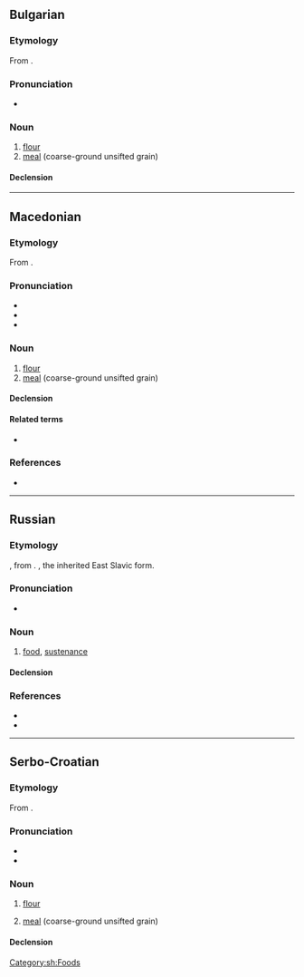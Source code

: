 ==Bulgarian==

===Etymology===
From {{inh|bg|sla-pro|*boršьno}}.

===Pronunciation===
* {{bg-IPA|брашно́}}

===Noun===
{{bg-noun|брашно́|n}}

# [[flour]]
# [[meal]] (coarse-ground unsifted grain)

====Declension====
{{bg-ndecl|брашно́<>}}

{{C|bg|Foods}}

----

==Macedonian==

===Etymology===
From {{inh|mk|sla-pro|*boršьno}}.

===Pronunciation===
* {{mk-IPA|бра́шно}}
* {{audio|mk|LL-Q9296 (mkd)-Bjankuloski06-{{PAGENAME}}.wav|Audio}}
* {{hyph|mk|браш|но}}

===Noun===
{{mk-noun|n|head=бра́шно|бра́шна|adj=бра́шнен}}

# [[flour]]
# [[meal]] (coarse-ground unsifted grain)

====Declension====
{{mk-decl-noun-n|брашн|oa=1}}

====Related terms====
* {{l|mk|бра́шнар|g=m}}

===References===
* {{R:mk:DRMJ}}

{{topics|mk|Foods}}

----

==Russian==

===Etymology===
{{bor+|ru|cu|брашьно}}, from {{der|ru|sla-pro|*boršьno}}. {{doublet|ru|бо́рошно}}, the inherited East Slavic form.

===Pronunciation===
* {{ru-IPA|бра́шно}}

===Noun===
{{ru-noun+|бра́шно|*}}

# {{lb|ru|archaic}} [[food]], [[sustenance]]

====Declension====
{{ru-noun-table|бра́шно|*}}

===References===
* {{R:ru:Vasmer}}
* {{R:ru:Vasmer|бо́рошно}}

{{topics|ru|Foods}}

----

==Serbo-Croatian==

===Etymology===
From {{inh|sh|sla-pro|*boršьno}}.

===Pronunciation===
* {{IPA|sh|/brâʃno/}}
* {{hyphenation|sh|бра|шно}}

===Noun===
{{sh-noun|g=n|head=бра̏шно}}

# {{lb|sh|uncountable}} [[flour]]
# {{lb|sh|uncountable}} [[meal]] (coarse-ground unsifted grain)

====Declension====
{{sh-decl-noun-unc|sc=Cyrl
|брашно
|брашна
|брашну
|брашно
|брашно
|брашну
|брашном
}}

[[Category:sh:Foods]]